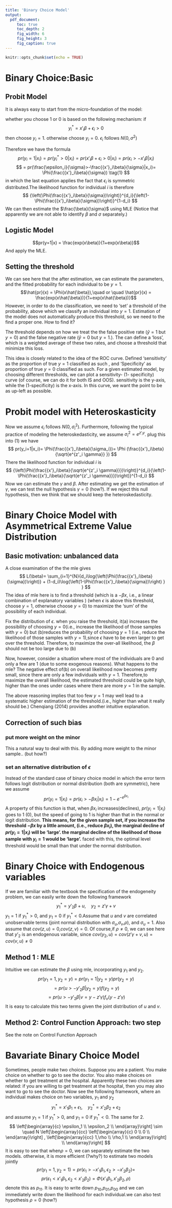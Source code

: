 ---
title: 'Binary Choice Model'
output: 
  pdf_document:
     toc: true
     toc_depth: 2
     fig_width: 6
     fig_height: 3
     fig_caption: true
---

```{r setup, include=FALSE}
knitr::opts_chunk$set(echo = TRUE)
```

# Binary Choice:Basic 
## Probit Model
It is always easy to start from the micro-foundation of the model:
<p> whether you choose 1 or 0 is based on the following mechanism: if 
    $$
    y^*_i={x'}_i\beta +\epsilon_i>0
    $$
    then choose $y_i=1$. otherwise choose $y_i=0$. $\epsilon_i$ follows $N(0, \sigma^2)$
    </p>
Therefore we have the formula
$$
pr(y_i=1|x_i)= pr(y^*_i>0|x_i)=pr({x'}_i\beta +\epsilon_i>0|x_i)=pr(\epsilon_i>-{x'}_i\beta|x_i)
$$
$$
= pr(\frac{\epsilon_i}{\sigma}>-\frac{{x'}_i\beta}{\sigma}|x_i)= \Phi(\frac{{x'}_i\beta}{\sigma}) \tag{1}
$$
in which the last equation applies the fact that $\epsilon_i$ is symmetric distributed.The likelihood function for individual $i$ is therefore 
$$
{\left(\Phi(\frac{{x'}_i\beta}{\sigma})\right)}^{d_i}{\left(1-\Phi(\frac{{x'}_i\beta}{\sigma})\right)}^{1-d_i}
$$
We can then estimate the $\frac{\beta}{\sigma}$ using MLE (Notice that apparently we are not able to identify $\beta$ and $\sigma$ separately.)

## Logistic Model
$$pr(y=1|x) = \frac{exp(x\beta)}{1+exp(x\beta)}$$
And apply the MLE. 

## Setting the threshold
We can see here that the after estimation, we can estimate the parameters, and the fitted probability for each individual to be $y =1$. 
$$\hat{pr}(x) = \Phi(x\hat{\beta}),\quad or \quad \hat{pr}(x) = \frac{exp(x\hat{\beta})}{1+exp(x\hat{\beta})}$$
However, in order to do the classification, we need to 'set' a threshold of the probability, above which we classify an individual into $y=1$. Estimation of the model does not automatically produce this threshold, so we need to the find a proper one. How to find it?

The threshold depends on how we treat the the false positive rate ($\hat{y} =1$ but $y = 0$) and the false negative rate ($\hat{y} = 0$ but $y = 1$.). The can define a 'loss', which is a weighted average of these two rates, and choose a threshold that minimize this loss. 

This idea is closely related to the idea of the ROC curve. Defined 'sensitivity' as the proportion of true $y=1$ classified as such , and 'Specificity' as proportion of true $y=0$ classified as such. For a given estimated model, by choosing different thresholds, we can plot a sensitivity- (1- specificity) curve (of course, we can do it for both IS and OOS). sensitivity is the y-axis, while the (1-specificity) is the x-axis. In this curve, we want the point to be as up-left as possible.

# Probit model with Heteroskasticity
Now we assume $\epsilon_i$ follows $N(0, \sigma^2_i)$. Furthermore, following the typical practice of modeling the heteroskedasticity, we assume $\sigma^2_i = e^{z'_i \gamma}$. plug this into (1) we have 
$$
pr(y_i=1|x_i)= \Phi(\frac{{x'}_i\beta}{\sigma_i})= \Phi (\frac{{x'}_i\beta}{\sqrt{e^{z'_i \gamma}} })
$$
There the likelihood function for individual $i$ is 
$$
{\left(\Phi(\frac{{x'}_i\beta}{\sqrt{e^{z'_i \gamma}}})\right)}^{d_i}{\left(1-\Phi(\frac{{x'}_i\beta}{\sqrt{e^{z'_i \gamma}}})\right)}^{1-d_i}
$$
Now we can estimate the $\gamma$ and $\beta$. After estimating we get the estimation of $\gamma$, we can test the null hypothesis $\gamma =0$ (how?). If we reject this null hypothesis, then we think that we should keep the heteroskedasticity.

# Binary Choice Model with Asymmetrical Extreme Value Distribution 
## Basic motivation: unbalanced data
A close examination of the the mle gives 
$$
L(\beta)= \sum_{i=1}^{N}{d_i\log{\left(\Phi(\frac{{x'}_i\beta}{\sigma})\right)} + (1-d_i)\log{\left(1-\Phi(\frac{{x'}_i\beta}{\sigma})\right) } }
$$
The idea of mle here is to find a threshold (which is a $-\beta x$, i.e., a linear combination of explanatory variables ) (when $\epsilon$ is above this threshold, choose $y=1$, otherwise choose $y=0$) to maximize the 'sum' of the possibility of each individual.
<p>Fix the distribution of $\epsilon$. when you raise the threshold, it(a) increases the possibility of choosing $y=0$(i.e., increase the likelihood of those samples with $y=0$) but (b)reduces the probability of choosing $y=1$ (i.e., reduce the likelihood of those samples with $y=1$),since $\epsilon$ have to be even larger to get over the threshold. Therefore, to maximize the over-all likelihood, the $\beta$ should not be too large due to (b)</p>
<p> Now, however, consider a situation where most of the individuals are 0 and only a few are 1 (due to some exogenous reasons). What happens to the mle? The negative effect of(b) on overall likelihood now becomes pretty small, since there are only a few individuals with $y=1$. Therefore,to maximize the overall likelihood, the estimated threshold could be quite high, higher than the ones under cases where there are more $y=1$ in the sample.  </p>
<p>The above reasoning implies that too few $y=1$ may well lead to a systematic higher estimation of the threshold.(i.e., higher than what it really should be.) Chenqiang (2014) provides another intuitive explanation. </p>

## Correction of such bias
### put more weight on the minor
This a natural way to deal with this. By adding more weight to the minor sample.. (but how?)

### set an alternative distribution of $\epsilon$
Instead of the standard case of binary choice model in which the error term follows logit distribution or normal distribution (both are symmetric), here we assume
$$
pr(y_i=1 |x_i)=pr(\epsilon_i>-\beta x_i |x_i)= 1-e^{-e^{\beta x_i}} 
$$
A property of this function is that, when $\beta x_i$ increases(declines), $pr(y_i=1 |x_i)$ goes to 1 (0), but the speed of going to 1 is higher than that in the normal or logit distribution. <b>This means, for the given sample set, if you increase the threshold $-\beta x$ by a little amount, (i.e., reduce $\beta x_i$),  the marginal decline of $pr(y_i=1 |x_i)$ will be 'large'. the marginal decline of the likelihood of those sample with $y_i=1$ would be 'large'.</b> faced with this, the optimal level threshold would be small than that under the normal distribution.

# Binary Choice with Endogenous variables
If we are familiar with the textbook the specification of the endogeneity problem, we can easily write down the following framework
$$
y^*_1= y'_2\beta+ u,\quad y_2 = z'\gamma + v
$$
$y_1=1$ if $y^*_1 >0$, and $y_1=0$ if $y^*_1 <0$.Assume that $u$ and $v$ are correlated unobservable terms (joint normal distribution with $\sigma_u$,$\sigma_v$,$\rho$), and $\sigma_u = 1$. Also assume that $cov(z,u)=0$,$cov(z,v)=0$. Of course,if $\rho \ne 0$, we can see here that $y'_2$ is an endogenous variable, since $cov(y_2, u)=cov( z'\gamma + v, u)=cov(v,u)\ne 0$

## Method 1 : MLE
Intuitive we can estimate the $\beta$ using mle, incorporating $y_1$ and $y_2$.
$$
pr(y_1 =1, y_2 = y )= pr (y_1 =1 | y_2 = y)pr( y_2 = y )
$$
$$
=pr (u>-y'_2\beta | y_2 = y)f( y_2 = y )
$$
$$
=pr (u>-y'_2\beta | v= y-z'\gamma  )f_v( y-z'\gamma )
$$
It is easy to calculate this two terms given the joint distribution of $u$ and $v$.\

## Method 2: Control Function Approach: two step
See the note on Control Function Approach

# Bavariate Binary Choice Model
Sometimes, people make two choices. Suppose you are a patient. You make choice on whether to go to see the doctor. You also make choices on whether to get treatment at the hospital. Apparently these two choices are related: if you are willing to get treatment at the hospital, then you may also want to go to see the doctor. Now see the following framework, where an individual makes choice on two variables, $y_1$ and $y_2$
$$
y^*_1 = x'_1\beta_1 +\epsilon_1, \quad y^*_2 = x'_2\beta_2 +\epsilon_2
$$
and assume $y_1=1$ if $y^*_1 >0$, and $y_1=0$ if $y^*_1 <0$. The same for 2. 
$$
\left[\begin{array}{c}
            \epsilon_1 \\
            \epsilon_2 \\
        \end{array}\right] \sim \quad   
        N
        \left[\begin{array}{cc}
            \left[\begin{array}{c}
            0 \\
            0 \\
        \end{array}\right] ,
            \left[\begin{array}{cc}
            1,\rho \\
            \rho,1 \\
        \end{array}\right]  \\   
        \end{array}\right] 
$$
It is easy to see that when$\rho=0$, we can separately estimate the two models. otherwise, it is more efficient (?why?) to estimate two models jointly
$$
pr(y_1 = 1, y_2 = 1)= pr(  \epsilon_1>-x'_1\beta_1, \epsilon_2>-x'_2\beta_2)= 
$$
$$
pr(  \epsilon_1<x'_1\beta_1, \epsilon_2<x'_2\beta_2)= \Phi(x'_1\beta_1,x'_2\beta_2,\rho)
$$
denote this as $p_{11}$. It is easy to write down $p_{10}$,$p_{01}$,$p_{00}$ and we can immediately write down the likelihood for each individual.we can also test hypothesis $\rho =0$ (how?)
